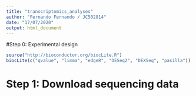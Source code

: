 ```yaml
---
title: "transcriptomics_analyses"
author: "Fernando Fernando / JC502814"
date: "17/07/2020"
output: html_document
---
```


#Step 0: Experimental design

```r
source("http://bioconductor.org/biocLite.R")
biocLite(c("qvalue", "limma", "edgeR", "DESeq2", "DEXSeq", "pasilla"))
```



# Step 1: Download sequencing data

```bash

```


